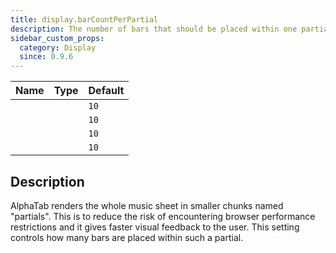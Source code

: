 ```yaml
---
title: display.barCountPerPartial
description: The number of bars that should be placed within one partial render.
sidebar_custom_props:
  category: Display
  since: 0.9.6
---
```


<SinceBadge since="0.9.6" />

<table className="table table-striped table-condensed type-table">
    <thead>
        <tr>
          <th>Name</th>
          <th>Type</th>
          <th>Default</th>
        </tr>
    </thead>
    <tbody>
        <tr>
          <td><CodeBadge type="js" name="display.barCountPerPartial" /></td>
          <td><CodeBadge type="js" name="number" /></td>
          <td><code>10</code></td>
        </tr>
        <tr>
          <td><CodeBadge type="json" name="display.barCountPerPartial" /></td>
          <td><CodeBadge type="json" name="number" /></td>
          <td><code>10</code></td>
        </tr>
        <tr>
          <td><CodeBadge type="net" name="Display.BarCountPerPartial" /></td>
          <td><CodeBadge type="net" name="double" /></td>
          <td><code>10</code></td>
        </tr>
        <tr>
          <td><CodeBadge type="android" name="display.barCountPerPartial" /></td>
          <td><CodeBadge type="android" name="Double" /></td>
          <td><code>10</code></td>
        </tr>
    </tbody>
</table>

## Description
AlphaTab renders the whole music sheet in smaller chunks named "partials". This is to reduce the risk of
encountering browser performance restrictions and it gives faster visual feedback to the user. This
setting controls how many bars are placed within such a partial.
